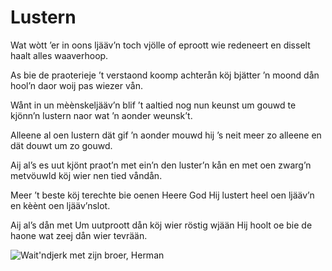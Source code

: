 
# Lustern

<PoemAudio src={fragment} performer={readers.anja} />

<PoemText>

Wat wòtt ’er in oons ljääv’n
toch vjölle of eproott
wie redeneert en disselt
haalt alles waaverhoop.

As bie de praoterieje
’t verstaond koomp achterån
köj bjätter ’n moond dån hool’n
daor woij pas wiezer vån.

Wånt in un mèènskeljääv’n
blif ’t aaltied nog nun keunst
um gouwd te kjönn’n lustern
naor wat ’n aonder weunsk’t.

Alleene al oen lustern
dät gif ’n aonder mouwd
hij ’s neit meer zo alleene
en dät douwt um zo gouwd.

Aij al’s es uut kjönt praot’n
met ein’n den luster’n kån
en met oen zwarg’n metvöuwld
köj wier nen tied våndån.

Meer ’t beste köj terechte
bie oenen Heere God
Hij lustert heel oen ljääv’n
en kèènt oen ljääv’nslot.

Aij al’s dån met Um uutproott
dån köj wier röstig wjään
Hij hoolt oe bie de haone
wat zeej dån wier tevrään.

</PoemText>

<Image src={waitndjerkEnBroerHerman} alt="Wait'ndjerk met zijn broer, Herman" />
